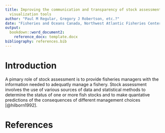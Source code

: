 ```yaml
---
title: Improving the communication and transparency of stock assessment using interactive
  visualization tools
author: "Paul M Regular, Gregory J Robertson, etc.?"
date: "Fisheries and Oceans Canada, Northwest Atlantic Fisheries Center, 80 East White Hills, St. John's, Newfoundland and Labrador, A1C 5X1, Canada"
output: 
  bookdown::word_document2:
    reference_docx: template.docx
bibliography: references.bib
---
```


# Introduction

A pimary role of stock assessment is to provide fisheries managers with the information needed to adequatly manage a fishery. Stock assessment involves the use of various sources of data and statistical methods to determine the status of one or more fish stocks and to make quantative predictions of the consequences of different management choices [@hilborn1992].

# References